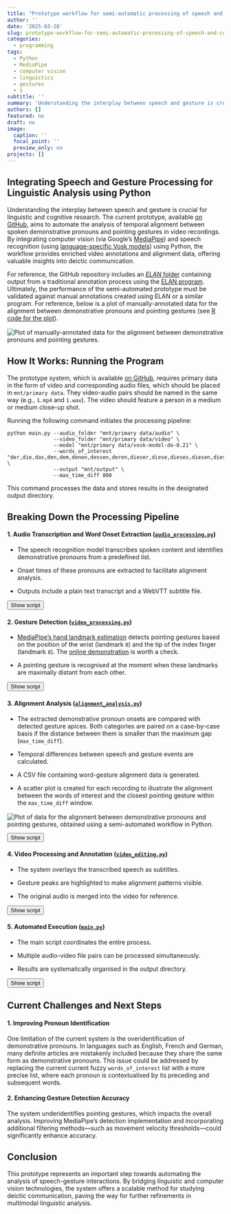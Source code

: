 ```yaml
---
title: "Prototype workflow for semi-automatic processing of speech and co-speech gestures"
author: ''
date: '2025-03-28'
slug: prototype-workflow-for-semi-automatic-processing-of-speech-and-cospeech-gestures
categories:
  - programming
tags:
  - Python
  - MediaPipe
  - computer vision
  - linguistics
  - gestures
  - s
subtitle: ''
summary: 'Understanding the interplay between speech and gesture is crucial for linguistic and cognitive research. The current prototype, available on GitHub, aims to automate the analysis of temporal alignment between spoken demonstrative pronouns and pointing gestures in video recordings. By integrating computer vision (via Google’s MediaPipe) and speech recognition (using language-specific Vosk models) using Python, the workflow provides enriched video annotations and alignment data, offering valuable insights into deictic communication.'
authors: []
featured: no
draft: no
image:
  caption: ''
  focal_point: ''
  preview_only: no
projects: []
---
```



## Integrating Speech and Gesture Processing for Linguistic Analysis using Python

Understanding the interplay between speech and gesture is crucial for linguistic and cognitive research. The current prototype, available [on GitHub](https://github.com/pablobernabeu/prototype-process-pronouns-gestures), aims to automate the analysis of temporal alignment between spoken demonstrative pronouns and pointing gestures in video recordings. By integrating computer vision (via Google's [MediaPipe](https://ai.google.dev/edge/mediapipe/solutions/guide)) and speech recognition (using [language-specific Vosk models](https://alphacephei.com/vosk/models)) using Python, the workflow provides enriched video annotations and alignment data, offering valuable insights into deictic communication.

For reference, the GitHub repository includes an [*ELAN* folder](https://github.com/pablobernabeu/prototype-process-pronouns-gestures/blob/main/ELAN) containing output from a traditional annotation process using the [ELAN program](https://archive.mpi.nl/tla/elan). Ultimately, the performance of the semi-automated prototype must be validated against manual annotations created using ELAN or a similar program. For reference, below is a plot of manually-annotated data for the alignment between demonstrative pronouns and pointing gestures (see [R code for the plot](https://github.com/pablobernabeu/prototype-process-pronouns-gestures/blob/main/ELAN/plot_alignment.R)).

<img src='https://github.com/pablobernabeu/prototype-process-pronouns-gestures/blob/main/ELAN/plots/1_scatterplot.png?raw=true' alt='Plot of manually-annotated data for the alignment between demonstrative pronouns and pointing gestures.' style='margin-top:2px;'></img>

## How It Works: Running the Program

The prototype system, which is available [on GitHub](https://github.com/pablobernabeu/prototype-process-pronouns-gestures), requires primary data in the form of video and corresponding audio files, which should be placed in `mnt/primary data`. They video-audio pairs should be named in the same way (e.g., `1.mp4` and `1.wav`). The video should feature a person in a medium or medium close-up shot. 

Running the following command initiates the processing pipeline:
 
```
python main.py --audio_folder "mnt/primary data/audio" \
               --video_folder "mnt/primary data/video" \
               --model "mnt/primary data/vosk-model-de-0.21" \
               --words_of_interest "der,die,das,den,dem,denen,dessen,deren,dieser,diese,dieses,diesen,diesem" \
               --output "mnt/output" \
               --max_time_diff 800
```

This command processes the data and stores results in the designated output directory.


## Breaking Down the Processing Pipeline

#### 1. Audio Transcription and Word Onset Extraction ([`audio_processing.py`](https://github.com/pablobernabeu/prototype-process-pronouns-gestures/blob/main/audio_processing.py))

- The speech recognition model transcribes spoken content and identifies demonstrative pronouns from a predefined list.

- Onset times of these pronouns are extracted to facilitate alignment analysis.

- Outputs include a plain text transcript and a WebVTT subtitle file.

<div class="script-container" data-src="https://emgithub.com/embed-v2.js?target=https%3A%2F%2Fgithub.com%2Fpablobernabeu%2Fprototype-process-pronouns-gestures%2Fblob%2Fmain%2Faudio_processing.py&style=a11y-dark&type=code&showFullPath=on&showCopy=on&showLineNumbers=on&showFileMeta=on">
  <button class="toggle-script">Show script</button>
  <div class="script-wrapper"></div>
</div>


#### 2. Gesture Detection ([`video_processing.py`](https://github.com/pablobernabeu/prototype-process-pronouns-gestures/blob/main/video_processing.py))

- [MediaPipe’s hand landmark estimation](https://ai.google.dev/edge/mediapipe/solutions/vision/hand_landmarker) detects pointing gestures based on the position of the wrist (landmark `0`) and the tip of the index finger (landmark `8`). The [online demonstration](https://mediapipe-studio.webapps.google.com/demo/hand_landmarker) is worth a check.

- A pointing gesture is recognised at the moment when these landmarks are maximally distant from each other.

<div class="script-container" data-src="https://emgithub.com/embed-v2.js?target=https%3A%2F%2Fgithub.com%2Fpablobernabeu%2Fprototype-process-pronouns-gestures%2Fblob%2Fmain%2Fvideo_processing.py&style=a11y-dark&type=code&showFullPath=on&showCopy=on&showLineNumbers=on&showFileMeta=on">
  <button class="toggle-script">Show script</button>
  <div class="script-wrapper"></div>
</div>


#### 3. Alignment Analysis ([`alignment_analysis.py`](https://github.com/pablobernabeu/prototype-process-pronouns-gestures/blob/main/alignment_analysis.py))

- The extracted demonstrative pronoun onsets are compared with detected gesture apices. Both categories are paired on a case-by-case basis if the distance between them is smaller than the maximum gap (`max_time_diff`).

- Temporal differences between speech and gesture events are calculated.

- A CSV file containing word-gesture alignment data is generated.

- A scatter plot is created for each recording to illustrate the alignment between the words of interest and the closest pointing gesture within the `max_time_diff` window.

<img src='https://github.com/pablobernabeu/prototype-process-pronouns-gestures/blob/main/mnt/output/1_scatterplot.png?raw=true' alt='Plot of data for the alignment between demonstrative pronouns and pointing gestures, obtained using a semi-automated workflow in Python.' style='margin-top:2px; margin-bottom:-2px;'></img>

<div class="script-container" data-src="https://emgithub.com/embed-v2.js?target=https%3A%2F%2Fgithub.com%2Fpablobernabeu%2Fprototype-process-pronouns-gestures%2Fblob%2Fmain%2Falignment_analysis.py&style=a11y-dark&type=code&showFullPath=on&showCopy=on&showLineNumbers=on&showFileMeta=on">
  <button class="toggle-script">Show script</button>
  <div class="script-wrapper"></div>
</div>


#### 4. Video Processing and Annotation ([`video_editing.py`](https://github.com/pablobernabeu/prototype-process-pronouns-gestures/blob/main/video_editing.py))

- The system overlays the transcribed speech as subtitles.

- Gesture peaks are highlighted to make alignment patterns visible.

- The original audio is merged into the video for reference.

<div class="script-container" data-src="https://emgithub.com/embed-v2.js?target=https%3A%2F%2Fgithub.com%2Fpablobernabeu%2Fprototype-process-pronouns-gestures%2Fblob%2Fmain%2Fvideo_editing.py&style=a11y-dark&type=code&showFullPath=on&showCopy=on&showLineNumbers=on&showFileMeta=on">
  <button class="toggle-script">Show script</button>
  <div class="script-wrapper"></div>
</div>


#### 5. Automated Execution ([`main.py`](https://github.com/pablobernabeu/prototype-process-pronouns-gestures/blob/main/main.py))

- The main script coordinates the entire process.

- Multiple audio-video file pairs can be processed simultaneously.

- Results are systematically organised in the output directory.

<div class="script-container" data-src="https://emgithub.com/embed-v2.js?target=https%3A%2F%2Fgithub.com%2Fpablobernabeu%2Fprototype-process-pronouns-gestures%2Fblob%2Fmain%2Fmain.py&style=a11y-dark&type=code&showFullPath=on&showCopy=on&showLineNumbers=on&showFileMeta=on">
  <button class="toggle-script">Show script</button>
  <div class="script-wrapper"></div>
</div>


## Current Challenges and Next Steps

#### 1. Improving Pronoun Identification

One limitation of the current system is the overidentification of demonstrative pronouns. In languages such as English, French and German, many definite articles are mistakenly included because they share the same form as demonstrative pronouns. This issue could be addressed by replacing the current current fuzzy `words_of_interest` list with a more precise list, where each pronoun is contextualised by its preceding and subsequent words.

#### 2. Enhancing Gesture Detection Accuracy

The system underidentifies pointing gestures, which impacts the overall analysis. Improving MediaPipe’s detection implementation and incorporating additional filtering methods—such as movement velocity thresholds—could significantly enhance accuracy.


## Conclusion

This prototype represents an important step towards automating the analysis of speech-gesture interactions. By bridging linguistic and computer vision technologies, the system offers a scalable method for studying deictic communication, paving the way for further refinements in multimodal linguistic analysis.

